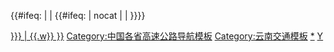 {{Navbox
|name   = 云南省高速公路
|title  = [[云南高速公路|<span style="color:white;">云南省高速公路</span>]]
|titlestyle = background:green; color:white;
|groupstyle = background:green; color:white; text-align:center;
|image  = 
|style  =
|state  = collapsed

|group1 = [[中华人民共和国国家高速公路网|<span style="color:white;">国家高速</span>]]<br />[[File:China Expwy GXX sign no name.svg|45px]]
|list1  =
  {{Navbox|child
  |groupstyle = text-align:center; width:10em;
  |liststyle = width:auto; text-align:left
  |group1 = 首都放射线
  |list1 = {{China Expwy Name|G5}}：[[永元高速公路|永元高速]] • [[元武高速公路|元武高速]] • [[武昆高速公路|武昆高速]]
  |group2 = 纵线
  |list2 = {{China Expwy Name|G85}}：[[水麻高速公路|水麻高速]] • [[麻昭高速公路|麻昭高速]] • [[昭会高速公路|昭会高速]] • [[昭待高速公路|昭待高速]]（会泽－待补） • [[待功高速公路|待功高速]] • [[嵩待高速公路|嵩待高速]]（功山－嵩明） • [[新嵩昆高速公路|新嵩昆高速]] • [[黄马高速公路|黄马高速]]
  |group3 = 横线
  |list3 = {{China Expwy Name|G56}}：[[普宣高速公路|普宣高速]] • [[宣曲高速公路|宣曲高速]] • [[大昌高速公路|大昌高速]] • [[曲嵩高速公路|曲嵩高速]] • [[小龙高速公路|小龙高速]] • [[昆明南连接线]] • [[昆安高速公路|昆安高速]] • [[安楚高速公路|安楚高速]] • [[楚大高速公路|楚大高速]] • [[大保高速公路|大保高速]] • [[保龙高速公路|保龙高速]] • [[龙瑞高速公路|龙瑞高速]]<br/>{{China Expwy Name|G60}}：[[曲胜高速公路|曲胜高速]] • [[曲嵩高速公路|曲嵩高速]] • [[小龙高速公路|昆嵩高速]]<br/>{{China Expwy Name|G78}}：[[江召高速公路|江召高速]] • [[西石高速公路|西石高速]] • [[昆石高速公路|昆石高速]]<br/>{{China Expwy Name|G80}}：[[罗富高速公路|罗富高速]] • [[富砚高速公路|富砚高速]] • [[砚平高速公路|砚平高速]] • [[平锁高速公路|平锁高速]] • [[石锁高速公路|石锁高速]] • [[昆石高速公路|昆石高速]] • [[宜石高速公路|宜石高速]] • [[昆宜高速公路|昆宜高速]]
  |group4 = 联络线
  |list4 = {{China Expwy Name|G0613}}：[[香丽高速公路|香丽高速]]<br/>{{China Expwy Name|G4216}}：[[丽攀高速公路|丽攀高速]] • [[华丽高速公路|华丽高速]]<br/>{{China Expwy Name|G5611}}<br/>{{China Expwy Name|G5612}}：[[大南高速公路|大南高速]] • [[云临高速公路|云临高速]]<br/>{{China Expwy Name|G5613}}<br/>{{China Expwy Name|G5615}}：[[天麻高速公路|天麻高速]] • [[文麻高速公路|文麻高速]] • [[蒙文砚高速公路|蒙文砚高速]] • [[新鸡高速公路|新鸡高速]] • [[鸡石高速公路|鸡石高速]] • [[石红高速公路|石红高速]] • [[玉元高速公路|玉元高速]] • [[元磨高速公路|元磨高速]] • [[墨临高速公路|墨临高速]] • [[云临高速公路|云临高速]] • [[云凤高速公路|云凤高速]] • [[昌保高速公路|昌保高速]] • [[保龙高速公路|保龙高速]] • [[保腾高速公路|保腾高速]] • [[腾猴高速公路|腾猴高速]]<br/>{{China Expwy Name|G7611}}：[[西昭高速公路|西昭高速]] • [[西香高速公路|西香高速]]<br/>{{China Expwy Name|G8011}}：[[锁蒙高速公路|锁蒙高速]] • [[蒙新高速公路|蒙新高速]] • [[新河高速公路|新河高速]]<br/>{{China Expwy Name|G8012}}：[[弥玉高速公路|弥玉高速]] • [[玉楚高速公路|玉楚高速]]<br/>{{China Expwy Name|G8013}}：[[蒙文砚高速公路|蒙文砚高速]]<br/>{{China Expwy Name|G8511}}：[[昆玉高速公路|昆玉高速]] • [[玉元高速公路|玉元高速]] • [[元磨高速公路|元磨高速]] • [[磨思高速公路|磨思高速]] • [[思小高速公路|思小高速]] • [[小磨高速公路|小磨高速]]<br/>{{China Expwy Name|G8512}}：[[景海高速公路|景海高速]] • [[海打高速公路|海打高速]]
  |group5 = 城市环线
  |list5 = {{China Expwy Name|G5601}}：[[昆明东南绕城高速公路|昆明东南绕城高速]] • [[安晋高速公路|安晋高速]] • [[昆明西北绕城高速公路|昆明西北绕城高速]]
  |group6 = 並行线
  |list6 =  {{China Expwy Name|G5621}}：[[新昆楚高速公路|新昆楚高速]] • [[新楚大高速公路|新楚大高速]] 
}}

|group2 = [[云南省高速公路网|<span style="color:white;">云高速</span>]]<br />[[File:Yunnan Expwy SXX sign no name.svg|45px]]
|list2  = [[高海高速公路|高海高速]] • {{China Expwy Name|S10|P=Yunnan}} • {{China Expwy Name|S11|P=Yunnan}} • {{China Expwy Name|S12|P=Yunnan}} • {{China Expwy Name|S15|P=Yunnan}} • {{China Expwy Name|S18|[[武易高速公路|武易高速]]|P=Yunnan}} • {{China Expwy Name|S18|[[曲陆高速公路|曲陆高速]]|P=Yunnan}} • {{China Expwy Name|S19|P=Yunnan}} • {{China Expwy Name|S20|P=Yunnan}} • {{China Expwy Name|S21|[[文马高速公路|文马高速]]|P=Yunnan}} • {{China Expwy Name|S23|P=Yunnan}} • {{China Expwy Name|S33|P=Yunnan}} • {{China Expwy Name|S34|P=Yunnan}} • {{China Expwy Name|S35|[[永勐高速公路|永勐高速]]|P=Yunnan}} • {{China Expwy Name|S37|P=Yunnan}}  • {{China Expwy Name|S39|P=Yunnan}} • {{China Expwy Name|S41|[[维永高速公路|维永高速]]|P=Yunnan}} • {{China Expwy Name|S42|P=Yunnan}} • {{China Expwy Name|S45|P=Yunnan}} • {{China Expwy Name|S47|P=Yunnan}} • {{China Expwy Name|S49|P=Yunnan}} • {{China Expwy Name|S50|P=Yunnan}} • {{China Expwy Name|S52|P=Yunnan}} • {{China Expwy Name|S54|P=Yunnan}} • {{China Expwy Name|S8011|[[富那高速公路|富那高速]]|P=Yunnan}} • [[瑞孟高速公路|瑞孟高速]] • {{China Expwy Name|S90|[[瑞陇高速公路|瑞陇高速]]|P=Yunnan}} • {{China Expwy Name|S91|P=Yunnan}}• {{China Expwy Name|S92|[[昆明机场高速公路|昆明机场高速]]|P=Yunnan}} • {{China Expwy Name|S93|P=Yunnan}} • {{China Expwy Name|S221|[[丽江机场高速公路|丽江机场高速]]|P=Yunnan}} • [[通建高速公路|通建高速]] • [[临沧机场高速公路|临沧机场高速]] • [[上鹤高速公路|上鹤高速]] • [[楚广高速公路|楚广高速]] • [[晋江高速公路|晋江高速]] • [[呈澄高速公路|呈澄高速]] • [[富龙高速公路|富龙高速]] • [[长禄广高速公路|长禄广高速]] • [[昆茂高速公路|昆茂高速]] • [[芒梁高速公路|芒梁高速]]

|below  = {{中国各省高速公路模板}}
|belowstyle = background:#008000; color:white; text-align:left;
}}<includeonly>{{#ifeq: {{NAMESPACE}} | {{NS:0}} | {{#ifeq: {{{1|}}} | nocat | | [[Category:云南省高速公路{{#if:{{{catIdx|}}} | {{.w}}{{{catIdx|}}} }}]]}}}}</includeonly><noinclude>

[[Category:中国各省高速公路导航模板]]
[[Category:云南交通模板]]
[[Category:云南省高速公路|*]]
[[Category:中国高速公路模板|Y]]</noinclude>